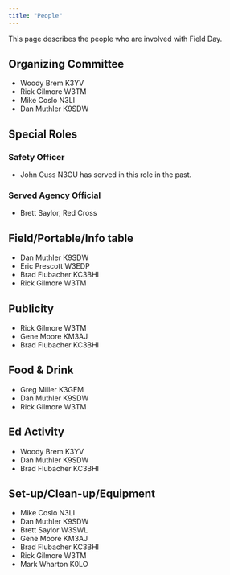 ```yaml
---
title: "People"
---
```


This page describes the people who are involved with Field Day.

## Organizing Committee

- Woody Brem K3YV
- Rick Gilmore W3TM
- Mike Coslo N3LI
- Dan Muthler K9SDW

## Special Roles

### Safety Officer

- John Guss N3GU has served in this role in the past.

### Served Agency Official

- Brett Saylor, Red Cross

## Field/Portable/Info table {#field-comm}

- Dan Muthler K9SDW
- Eric Prescott W3EDP
- Brad Flubacher KC3BHI
- Rick Gilmore W3TM

## Publicity {#pub-comm}

- Rick Gilmore W3TM
- Gene Moore KM3AJ
- Brad Flubacher KC3BHI

## Food & Drink {#food-comm}

- Greg Miller K3GEM
- Dan Muthler K9SDW
- Rick Gilmore W3TM

## Ed Activity {#ed-comm}

- Woody Brem K3YV
- Dan Muthler K9SDW
- Brad Flubacher KC3BHI

## Set-up/Clean-up/Equipment {#set-up-comm}

- Mike Coslo N3LI
- Dan Muthler K9SDW
- Brett Saylor W3SWL
- Gene Moore KM3AJ
- Brad Flubacher KC3BHI
- Rick Gilmore W3TM
- Mark Wharton K0LO

